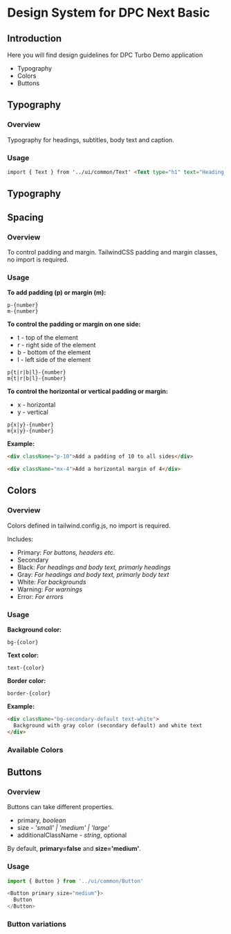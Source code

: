 
<Meta title="DPC Turbo/Design System" />

# Design System for DPC Next Basic

## Introduction

Here you will find design guidelines for DPC Turbo Demo application

- Typography
- Colors
- Buttons

## **Typography**

### Overview

Typography for headings, subtitles, body text and caption.

### Usage

```html
import { Text } from '../ui/common/Text' <Text type="h1" text="Heading 1" />
```

## Typography

<Story of={AllText} />

## **Spacing**

### Overview

To control padding and margin. TailwindCSS padding and margin classes, no import is required.

### Usage

**To add padding (p) or margin (m):**

```
p-{number}
m-{number}
```

**To control the padding or margin on one side:**

- t - top of the element
- r - right side of the element
- b - bottom of the element
- l - left side of the element

```
p{t|r|b|l}-{number}
m{t|r|b|l}-{number}
```

**To control the horizontal or vertical padding or margin:**

- x - horizontal
- y - vertical

```
p{x|y}-{number}
m{x|y}-{number}
```

**Example:**

```html
<div className="p-10">Add a padding of 10 to all sides</div>
```

```html
<div className="mx-4">Add a horizontal margin of 4</div>
```

## **Colors**

### Overview

Colors defined in tailwind.config.js, no import is required.

Includes:

- Primary: _For buttons, headers etc._
- Secondary
- Black: _For headings and body text, primarly headings_
- Gray: _For headings and body text, primarly body text_
- White: _For backgrounds_
- Warning: _For warnings_
- Error: _For errors_

### Usage

**Background color:**

```
bg-{color}

```

**Text color:**

```
text-{color}

```

**Border color:**

```
border-{color}

```

**Example:**

```html
<div className="bg-secondary-default text-white">
  Background with gray color (secondary default) and white text
</div>
```

### Available Colors

<Story id="design-system-colors--colors" />

## **Buttons**

### Overview

Buttons can take different properties.

- primary, _boolean_
- size - _'small' | 'medium' | 'large'_
- additionalClassName - _string_, optional

By default, **primary=false** and **size='medium'**.

### Usage

```javascript
import { Button } from '../ui/common/Button'

<Button primary size="medium"}>
  Button
</Button>
```

### Button variations

<Canvas>
  <Story id="common-button--primary" />
  <Story id="common-button--secondary" />
  <Story id="common-button--large" />
  <Story id="common-button--small" />
  <Story id="common-button--disabled" />
</Canvas>
